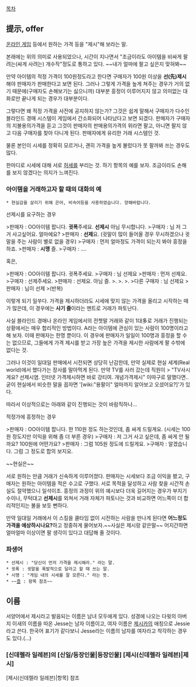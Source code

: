[[목차]]

== 提示, offer ==

[[온라인 게임]] 등에서 원하는 가격 등을 "제시"해 보라는 말. 

본래에는 위의 의미로 사용되었으나, 시간이 지나면서 "조금이라도 아이템을 비싸게 팔려는(싸게 사려는) 개수작"정도로 통하고 있다. ~~내가 얼마에 팔고 싶은지 맞혀봐~~

만약 아이템의 적정 가격이 100원정도라고 한다면 구매자가 100원 이상을 '''선(先)제시'''해야 판매자가 판매한다고 보면 된다. 그러나 그렇게 가격을 높게 쳐주는 경우가 거의 없기 때문에(구매자도 손해보기는 싫으니까) 대부분 흥정이 이루어지지 않고 의미없는 대화로만 끝나게 되는 경우가 대부분이다.

그렇다면 왜 적정 가격을 사전에 공지하지 않는가? 그것은 쉽게 말해서 구매자가 다수인 블라인드 경매 시스템이 게임에서 간소화되어 나타났다고 보면 되겠다. 판매자가 구매자의 지불용의가격을 듣고 그것이 판매자의 판매용의가격의 위라면 팔고, 아니면 팔지 않고 다음 구매자를 찾아 다니게 된다. 판매자에게 유리한 거래 시스템인 것.

물론 본인이 시세를 정확히 모르거나, 괜히 가격을 높게 불렀다가 못 팔까봐 쓰는 경우도 많다. 

한마디로 시세에 대해 서로 [[허세]]를 부리는 것. 하기 항목의 예를 보자. 조금이라도 손해를 보지 않겠다는 의지가 느껴진다.


=== 아이템을 거래하고자 할 때의 대화의 예 ===

 * 현실감을 살리기 위해 은어, 비속어등을 사용하였습니다. 양해바랍니다.


선제시를 요구하는 경우

>판매자 : OO아이템 팝니다. '''귓폭'''주세요. '''선제시''' 아님 무시합니다.
>구매자 : 님 저 그거 사고싶어요. 얼마에요?
>판매자 : '''선제'''요. (귓말이 많이 들어올 경우 무시하겠으나 귓말을 주는 사람이 별로 없을 경우)
>구매자 : 먼저 얼마정도 가격이 되는지 봐야 흥정을 하죠.
>판매자 : '''시맹''' 즐.
>구매자 : ....


혹은, 

>판매자 : OO아이템 팝니다. 귓폭주세요.
>구매자 : 님 선제요
>판매자 : 먼저 선제요.
>구매자 : 선제주세요.
>판매자 : 선제요. 아님 즐.
>.
>.
>.
>다른 구매자 : 님 선제요
>판매자 : 님이 선제
>(반복)

이렇게 되기 일쑤다. 가격을 제시하더라도 시세에 맞지 않는 가격을 올리고 시작하는 때가 많은데, 이 경우에는 '''사기 즐'''이라는 멘트로 거래가 파토난다.

사실 블라인드 경매나 온라인 게임에서의 전쳇말 거래와 같이 1대多로 거래가 진행되는 상황에서는 매우 합리적인 방법이다. A라는 아이템에 관심이 있는 사람이 100명이라고 해 보자. 이때 판매자는 한명 뿐이다. 이 경우에 판매자가 일일이 100명과 흥정을 할 수는 없으므로, 그들에게 가격 제시를 받고 가장 높은 가격을 제시한 사람에게 팔 수밖에 없다는 것. 

그러나 이것이 일대일 판매에서 시전되면 상당히 난감한데, 만약 실제로 현실 세계(Real world)에서 했다가는 장사를 말아먹게 된다. 만약 TV를 사러 갔는데 직원이
> "TV사시게요? 선제시염. 인터넷 가격제시하면 바로 강티여. 개념가격제시"
이따구로 말했다면..
굳이 현실에서 비슷한 말을 꼽자면 '[wiki:"용팔이" 얼마까지 알아보고 오셨어요?]'가 있다. 

따라서 이상적으로는 아래와 같이 진행되는 것이 바람직하나...




적정가에 흥정하는 경우

>판매자 : OO아이템 팝니다. 한 110원 정도 하는것인데, 좀 싸게 드릴게요. (시세는 100원 정도지만 이익을 위해 좀 더 부른 경우)
>구매자 : 저 그거 사고 싶은데, 좀 싸게 안 될까요? 100원에 어떤가요?
>판매자 : 그럼 105원 정도에 드릴게요.
>구매자 : 알겠습니다. 그럼 그 정도로 합의 보지요.


~~현실은~~

서로 원하는 만큼 거래가 신속하게 이루어졌다. 판매자는 시세보다 조금 이익을 봤고, 구매자는 원하는 아이템을 적은 수고로 구했다. 서로 목적을 달성하고 사람 찾을 시간적 손실도 절약했으니 일석이조. 흥정의 과정이 위의 예시보다 더욱 길어지는 경우가 부지기수이나, 무턱대고 '''선제시'''를 외쳐서 거래 자체가 파토나는 것과 비교하면 어느쪽이 더 합리적인지는 불을 보듯 뻔하다.


만약 일대일 거래에서 이 스킬을 쿨타임 없이 시전하는 사람을 만나게 된다면 '''어느정도 가격을 예상하시나요?'''하고 정중하게 물어보자.~~사실은 제시랑 같은말~~ 어지간하면 얼마얼마 이상이면 팔 생각이 있다고 대답해 줄 것이다.

=== 파생어 ===
 * 선제시 : "당신이 먼저 가격을 제시해라." 라는 말.
 * 귓폭 : 귓말을 폭발적으로 달라고 할 때 쓰는 말. 
 * 시맹 : "게임 내의 시세를 잘 모른다." 라는 뜻.
 * ~~[[즐]] : 항목 참조~~


== 이름 ==
서양어에서 제시라고 발음되는 이름은 남녀 모두에게 있다. 성경에 나오는 다윗의 아버지 이새의 이름을 따온 Jesse는 남자 이름이고, 여자 이름은 [[제시카]]의 애칭으로 Jessie라고 쓴다. 한국어 표기가 같다보니 Jesse라는 이름의 남자를 여자라고 착각하는 경우도 있다.(...)

=== [신데렐라 일레븐]의 [신일/등장인물|등장인물] [제시(신데렐라 일레븐)|제시] ===

[제시(신데렐라 일레븐)|항목] 참조
